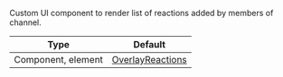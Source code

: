 Custom UI component to render list of reactions added by members of channel.

<!-- TODO: Change to new docs -->
| Type               | Default      |
| ------------------ | ------------ |
| Component, element | [OverlayReactions](#) |
